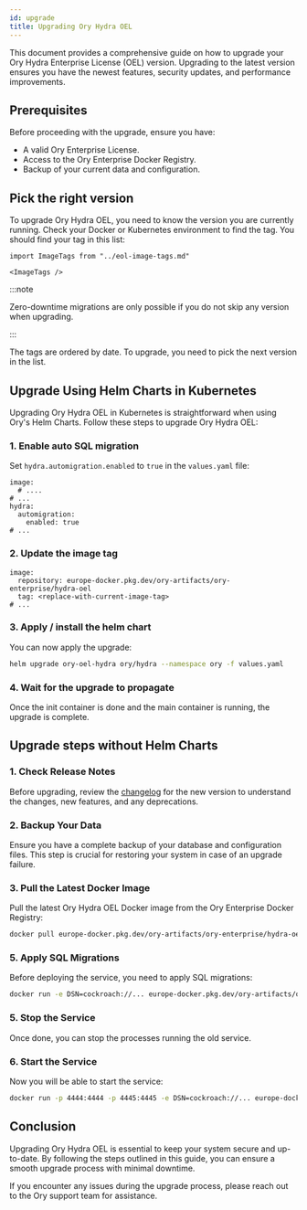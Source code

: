 ```yaml
---
id: upgrade
title: Upgrading Ory Hydra OEL
---
```


This document provides a comprehensive guide on how to upgrade your Ory Hydra Enterprise License (OEL) version. Upgrading to the
latest version ensures you have the newest features, security updates, and performance improvements.

## Prerequisites

Before proceeding with the upgrade, ensure you have:

- A valid Ory Enterprise License.
- Access to the Ory Enterprise Docker Registry.
- Backup of your current data and configuration.

## Pick the right version

To upgrade Ory Hydra OEL, you need to know the version you are currently running. Check your Docker or Kubernetes environment to
find the tag. You should find your tag in this list:

```mdx-code-block
import ImageTags from "../eol-image-tags.md"

<ImageTags />
```

:::note

Zero-downtime migrations are only possible if you do not skip any version when upgrading.

:::

The tags are ordered by date. To upgrade, you need to pick the next version in the list.

## Upgrade Using Helm Charts in Kubernetes

Upgrading Ory Hydra OEL in Kubernetes is straightforward when using Ory's Helm Charts. Follow these steps to upgrade Ory Hydra
OEL:

### 1. Enable auto SQL migration

Set `hydra.automigration.enabled` to `true` in the `values.yaml` file:

```
image:
  # ....
# ...
hydra:
  automigration:
    enabled: true
# ...
```

### 2. Update the image tag

```
image:
  repository: europe-docker.pkg.dev/ory-artifacts/ory-enterprise/hydra-oel
  tag: <replace-with-current-image-tag>
# ...
```

### 3. Apply / install the helm chart

You can now apply the upgrade:

```bash
helm upgrade ory-oel-hydra ory/hydra --namespace ory -f values.yaml
```

### 4. Wait for the upgrade to propagate

Once the init container is done and the main container is running, the upgrade is complete.

## Upgrade steps without Helm Charts

### 1. Check Release Notes

Before upgrading, review the [changelog](changelog.mdx) for the new version to understand the changes, new features, and any
deprecations.

### 2. Backup Your Data

Ensure you have a complete backup of your database and configuration files. This step is crucial for restoring your system in case
of an upgrade failure.

### 3. Pull the Latest Docker Image

Pull the latest Ory Hydra OEL Docker image from the Ory Enterprise Docker Registry:

```bash
docker pull europe-docker.pkg.dev/ory-artifacts/ory-enterprise/hydra-oel:<new-version-tag>
```

### 5. Apply SQL Migrations

Before deploying the service, you need to apply SQL migrations:

```bash
docker run -e DSN=cockroach://... europe-docker.pkg.dev/ory-artifacts/ory-enterprise/hydra-oel:<new-version-tag> -- migrate sql -e -f /path/to/config.yaml
```

### 5. Stop the Service

Once done, you can stop the processes running the old service.

### 6. Start the Service

Now you will be able to start the service:

```bash
docker run -p 4444:4444 -p 4445:4445 -e DSN=cockroach://... europe-docker.pkg.dev/ory-artifacts/ory-enterprise/hydra-oel:<new-version-tag> -- serve all -f /path/to/config.yaml
```

## Conclusion

Upgrading Ory Hydra OEL is essential to keep your system secure and up-to-date. By following the steps outlined in this guide, you
can ensure a smooth upgrade process with minimal downtime.

If you encounter any issues during the upgrade process, please reach out to the Ory support team for assistance.
